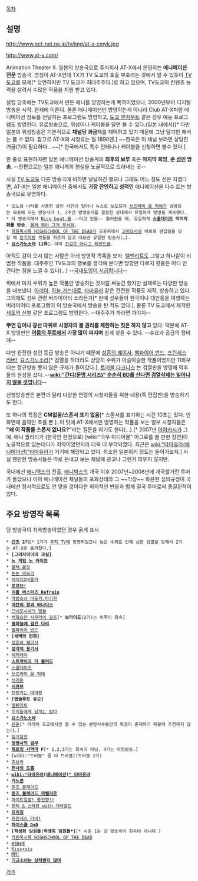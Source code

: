 [[목차]]
== 설명 ==
http://www.oct-net.ne.jp/tv/img/at-x-cmyk.jpg

http://www.at-x.com/

Animation Theater X. 일본의 방송국으로 주식회사 AT-X에서 운영하는 '''애니메이션 전문''' 방송국. 명칭이 AT-X인데 TX가 TV 도쿄의 호출 부호라는 것에서 알 수 있듯이 [[TV 도쿄]]를 모체[* 당연하지만 TV 도쿄가 최대주주다.]로 하고 있으며, TV도쿄의 컨텐츠 능력을 살려서 수많은 작품을 지원 받고 있다.

설립 당초에는 TV도쿄에서 만든 애니를 방영하는게 목적이었으나, 2000년부터 디지털 방송을 시작. 현재에 이른다. 물론 애니메이션만 방영하는게 아니라 Club AT-X처럼 애니메이션 정보를 전달하는 프로그램도 방영하고, [[도쿄 엔카운트]] 같은 성우 예능 프로그램도 방영한다. 유료방송으로, 위성이나 케이블을 달면 볼 수 있다.(일본 내에서)[* 다만 일본의 위성방송은 기본적으로 '''채널당 과금'''제를 채택하고 있기 때문에 그냥 달기만 해서는 볼 수 없다. 참고로 AT-X의 시청료는 월 1890엔.] ~~한국은 이 채널 보려면 상당한 거금(?)이 필요하다...~~[* 한국에서도 특수 안테나나 케이블을 신청하면 볼수 있다.]

한 줄로 표현하자면 일본 애니메이션 방송계의 '''최후의 보루''' 혹은 '''마지막 희망''', '''준 [[성인]] 방송'''. --한편으로는 일본 애니계의 현실을 노골적으로 드러내는 곳--

사실 [[TV 도쿄]]도 다른 방송국에 비하면 널널하긴 했으나 그래도 어느 정도 선은 지켰다면, AT-X는 일본 애니메이션 중에서도 '''가장 잔인하고 성적인''' 애니메이션을 다수 트는 방송국으로 유명하다.
 * 오노와 나타를 사용한 살인 사건이 일어나 뉴스로 보도되자 [[쓰르라미 울 적에]]가 방영되는 와중에 모든 방송사가 1, 2주간 방영중지를 결정한 상태에서 유일하게 방영을 계속했다.
 * 타 방송국에서 [[Nice boat.]]를 --타고 있을-- 틀어줬을 때, 유일하게 '''[[스쿨데이즈]] 마지막 화를 방송'''. [[몰라 뭐야 그거 무서워]]. 
 * [[학원묵시록 HIGHSCHOOL OF THE DEAD]]가 공중파에서 [[고어]]묘사와 에로로 편집질을 당할 때 [[장기자랑]] 컷들을 자르지 않고 내보낸 유일한 방송사(…). 
 * '''[[요스가노소라]] 11화'''는 이미 [[전설은 아니고 레전드급]].  

아직도 감이 오지 않는 사람은 아래 방영작 목록을 보자. [[엘펜리트]]도 그렇고 하나같이 비범한 작품들. 대주주인 TV도쿄의 행보를 생각해 본다면 방향만 다르지 핏줄은 어디 안 간다는 점을 느낄 수 있다(...) --[[국내도입이 시급합니다]]--

위에서 마치 수위가 높은 작품만 방송하는 것처럼 써놓긴 했지만 실제로는 다양한 방송을 내보낸다. [[아리아]], [[하늘 가는대로]], [[타마유라]] 같은 건전한 작품도 제작, 방송하고 있다. 그외에도 성우 관련 버라이어티 쇼라든가[* 한때 성우들이 한국이나 대만등을 여행하는 버라이어티 프로그램이 이 방송국에서 방송을 탄 적도 있다.], 물론 TV 도쿄에서 제작한 [[세토의 신부]] 같은 프로그램도 방영한다. --대주주가 까라면 까야지--

'''뿌연 김이나 광선 따위로 시청자의 볼 권리를 제한하는 짓은 하지 않고''' 있다. 덕분에 AT-X 방영판은 '''[[어둠의 루트]]에서 가장 많이 퍼지며''' 쉽게 찾을 수 있다. --수요과 공급의 정비례--

다만 완전한 성인 등급 방송은 아니기 때문에 [[성흔의 퀘이사]], [[뱀파이어 번드]], [[프린세스 러버!]], [[요스가노소라]][* 검열을 하더라도 상당히 수위가 아슬아슬한 작품이었지만 11화부터는 정규방송 못지 않은 규제가 들어갔다.], [[트러블 다크니스]] 는 검열판을 방영해 덕후들의 원성을 샀다. --'''[[wiki:"간디(문명 시리즈)" 순순히 BD를 산다면 검열삭제는 일어나지 않을 것입니다]]'''--

선행방송판은 본편과 달리 다양한 연령의 시청자들을 위한 내용(즉 편집판)을 방송하기도 한다.

또 하나의 특징은 '''CM없음/스폰서 표기 없음'''[* 스폰서를 표기하는 시간 10초는 있다. 빈 화면에 음악만 흐를 뿐.]. 이 탓에 AT-X에서만 방영하는 작품을 보는 일부 시청자들은 '''"왜 이 작품들 스폰서 없나요?"'''라는 질문을 하기도 한다(…).[* 2007년 [[아야카시]]가 그 예. 애니 퀄리티가 (한국인 한정으로) [wiki:"극우 미디어물" 어그로를 끌 만한 장면]이 노골적으로 있는데다가 최악이었던지라 더욱 더 부각되었다. 최근은 [[wiki:"타마유라(애니메이션)"타마유라]]가 거기에 해당되고 있다. 최소한 일본위키 정도는 들어가보자.] 사실 웬만한 방송사들은 따로 돈내고 보는 채널에 광고나 그런거 띄우지 않지만. 

국내에선 [[애니맥스]]의 진출, [[애니박스]]의 개국 이후 2007년~2008년에 개국할거란 루머가 돌았으나 이미 애니메이션 채널들의 포화상태와 그 ~~막장~~ 화끈한 심의규정이 국내에선 정서적으로도 안 맞을 것이다란 회의적인 반응과 함께 결국 루머로써 종결된적이 있다.

== 주요 방영작 목록 ==
당 방송국이 최속방송이었던 경우 굵게 표시

 * '''[[간츠]] 2기'''[* 1기가 [[후지 TV]]에 방영되었으나 높은 수위로 인해 심한 검열을 당해서 2기는 AT-X로 옮겨졌다.]
 * '''[그리자이아의 과실]'''
 * '''[[노 게임 노 라이프]]'''
 * [[블랙 불릿]]
 * [[논논 비요리]]
 * [[레이디X버틀러]]
 * '''[[로큐브!]]'''
 * '''[[리틀 버스터즈!|리틀 버스터즈 Refrain]]'''
 * [[마법소녀 마도카☆마기카]]
 * '''[[마탄의 왕과 바나디스]]'''
 * [[므네모시네의 딸들]]
 * [[백화요란 사무라이 걸즈]][* '''브라이드'''(2기)는 이쪽이 최속]
 * '''[[별하늘에 걸린 다리]]'''
 * [[뱀파이어 번드]]
 * '''[새벽의 연화]'''
 * [[성흔의 퀘이사]]
 * '''[[성각의 용기사]]'''
 * [[세키레이]] 
 * '''[[스트라이크 더 블러드]]'''
 * [[스쿨데이즈]]
 * [[쓰르라미 울 적에]]
 * [[쓰리몬]]
 * '''[[시큐브]]'''
 * [[언젠가는 대마왕]]
 * '''[앱솔루트 듀오]'''
 * [[엘펜리트]]
 * [[우리들에게 날개는 없다]]
 * '''[[요스가노소라]]'''
 * [[은혼]][* 테레비 도쿄에서만 볼 수 있는 본방사수들만의 특권이 존재하기 때문에 추천하지 않는다.]
 * [[일기당천]]
 * '''[[정령사의 검무]]'''
 * '''[[제로의 사역마]] F'''[* 1,2,3기는 최속이 아님. 4기는 아침방송.]
 * [wiki:"트러블" 좀 더 트러블](트러블 2기)
 * [[츄브라]]
 * '''[[천사의 드롭]]'''
 * '''[[wiki:"타마유라(애니메이션)" 타마유라]]'''
 * '''[[카노콘]]'''
 * [[퀸즈 블레이드]]
 * '''[[퀸즈 블레이드 리벨리온]]'''
 * [[파이트일발! 충전쨩!!]]
 * [[팬티 & 스타킹 with 가터벨트]]
 * '''[[프리징]]'''
 * [[프린세스 러버!]]
 * '''[[하이스쿨 DxD]]'''
 * '''[학생회 임원들|학생회 임원들*]'''[* 시즌 1는 당 방송국이 최속이 아니다.]
 * [[학원묵시록 HIGHSCHOOL OF THE DEAD]]
 * [[B형H계]]
 * [[Kiss×sis]]
 * [[MM!]]
 * '''[[기교소녀는 상처받지 않아]]'''
[[각주]]
